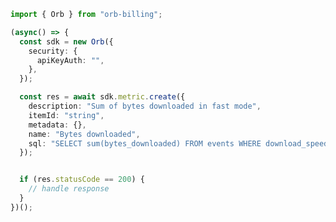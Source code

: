 ```typescript Create.ts
import { Orb } from "orb-billing";

(async() => {
  const sdk = new Orb({
    security: {
      apiKeyAuth: "",
    },
  });

  const res = await sdk.metric.create({
    description: "Sum of bytes downloaded in fast mode",
    itemId: "string",
    metadata: {},
    name: "Bytes downloaded",
    sql: "SELECT sum(bytes_downloaded) FROM events WHERE download_speed = 'fast'",
  });


  if (res.statusCode == 200) {
    // handle response
  }
})();
```
